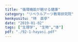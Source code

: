 ---
title: "循環機能が魅せる健康"
category: "リベラルアーツ教育研究院"
kenkyusitu: "林　直亭"
date: "2019-01-02"
tags: ["生理学", "生物","体"]
pdf: "./92-1-hayasi.pdf"
---
